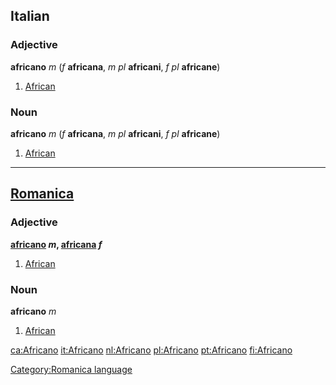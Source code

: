 ==Italian==
===Adjective===
'''africano''' ''m'' (''f'' '''africana''', ''m pl'' '''africani''', ''f pl'' '''africane''')

#[[African]]

===Noun===
'''africano''' ''m'' (''f'' '''africana''', ''m pl'' '''africani''', ''f pl'' '''africane''')

#[[African]]
----

==[[Romanica]]==
[[Category:Romanica language]]
===Adjective===
<b>[[africano]] ''m'', [[africana]] ''f''</b>
#[[African]]
===Noun===
<b>africano</b> ''m''
#[[African]]

[[ca:Africano]]
[[it:Africano]]
[[nl:Africano]]
[[pl:Africano]]
[[pt:Africano]]
[[fi:Africano]]